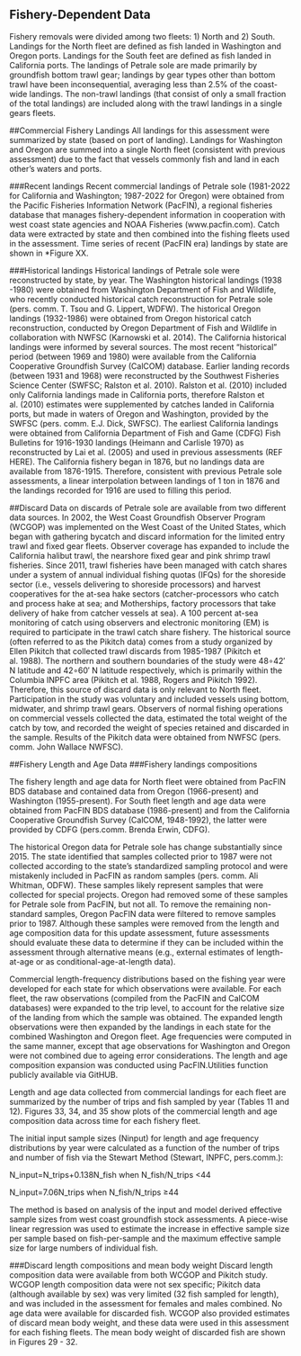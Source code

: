 ## Fishery-Dependent Data
Fishery removals were divided among two fleets: 1) North and 2) South. Landings for the North fleet are defined as fish landed in Washington and Oregon ports. Landings for the South feet are defined as fish landed in California ports. The landings of Petrale sole are made primarily by groundfish bottom trawl gear; landings by gear types other than bottom trawl have been inconsequential, averaging less than 2.5% of the coast-wide landings. The non-trawl landings (that consist of only a small fraction of the total landings) are included along with the trawl landings in a single gears fleets.

##Commercial Fishery Landings
All landings for this assessment were summarized by state (based on port of landing). Landings for Washington and Oregon are summed into a single North fleet (consistent with previous assessment) due to the fact that vessels commonly fish and land in each other's waters and ports.

###Recent landings
Recent commercial landings of Petrale sole (1981-2022 for California and Washington; 1987-2022 for Oregon) were obtained from the Pacific Fisheries Information Network (PacFIN), a regional fisheries database that manages fishery-dependent information in cooperation with west coast state agencies and NOAA Fisheries (www.pacfin.com). Catch data were extracted by state and then combined into the fishing fleets used in the assessment. Time series of recent (PacFIN era) landings by state are shown in *Figure XX. 

###Historical landings
Historical landings of Petrale sole were reconstructed by state, by year. The Washington historical landings (1938 -1980) were obtained from Washington Department of Fish and Wildlife, who recently conducted historical catch reconstruction for Petrale sole (pers. comm. T. Tsou and G. Lippert, WDFW). The historical Oregon landings (1932-1986) were obtained from Oregon historical catch reconstruction, conducted by Oregon Department of Fish and Wildlife in collaboration with NWFSC (Karnowski et al. 2014). The California historical landings were informed by several sources. The most recent “historical” period (between 1969 and 1980) were available from the California Cooperative Groundfish Survey (CalCOM) database. Earlier landing records (between 1931 and 1968) were reconstructed by the Southwest Fisheries Science Center (SWFSC; Ralston et al. 2010). Ralston et al. (2010) included only California landings made in California ports, therefore Ralston et al. (2010) estimates were supplemented by catches landed in California ports, but made in waters of Oregon and Washington, provided by the SWFSC (pers. comm. E.J. Dick, SWFSC). The earliest California landings were obtained from California Department of Fish and Game (CDFG) Fish Bulletins for 1916-1930 landings (Heimann and Carlisle 1970) as reconstructed by Lai et al. (2005) and used in previous assessments (REF HERE). The California fishery began in 1876, but no landings data are available from 1876-1915. Therefore, consistent with previous Petrale sole assessments, a linear interpolation between landings of 1 ton in 1876 and the landings recorded for 1916 are used to filling this period.

##Discard
Data on discards of Petrale sole are available from two different data sources. In 2002, the West Coast Groundfish Observer Program (WCGOP) was implemented on the West Coast of the United States, which began with gathering bycatch and discard information for the limited entry trawl and fixed gear fleets. Observer coverage has expanded to include the California halibut trawl, the nearshore fixed gear and pink shrimp trawl fisheries. Since 2011, trawl fisheries have been managed with catch shares under a system of annual individual fishing quotas (IFQs) for the shoreside sector (i.e., vessels delivering to shoreside processors) and harvest cooperatives for the at-sea hake sectors (catcher-processors who catch and process hake at sea; and Motherships, factory processors that take delivery of hake from catcher vessels at sea). A 100 percent at-sea monitoring of catch using observers and electronic monitoring (EM) is required to participate in the trawl catch share fishery.
The historical source (often referred to as the Pikitch data) comes from a study organized by Ellen Pikitch that collected trawl discards from 1985-1987 (Pikitch et al. 1988). The northern and southern boundaries of the study were 48∘42′ N latitude and 42∘60′ N latitude respectively, which is primarily within the Columbia INPFC area (Pikitch et al. 1988, Rogers and Pikitch 1992). Therefore, this source of discard data is only relevant to North fleet. Participation in the study was voluntary and included vessels using bottom, midwater, and shrimp trawl gears. Observers of normal fishing operations on commercial vessels collected the data, estimated the total weight of the catch by tow, and recorded the weight of species retained and discarded in the sample. Results of the Pikitch data were obtained from NWFSC (pers. comm. John Wallace NWFSC). 

##Fishery Length and Age Data
###Fishery landings compositions

The fishery length and age data for North fleet were obtained from PacFIN BDS database and contained data from Oregon (1966-present) and Washington (1955-present). For South fleet length and age data were obtained from PacFIN BDS database (1986-present) and from the California Cooperative Groundfish Survey (CalCOM, 1948-1992), the latter were provided by CDFG (pers.comm. Brenda Erwin, CDFG).

The historical Oregon data for Petrale sole has change substantially since 2015. The state identified that samples collected prior to 1987 were not collected according to the state's standardized sampling protocol and were mistakenly included in PacFIN as random samples
(pers. comm. Ali Whitman, ODFW). These samples likely represent samples that were collected for special projects. Oregon had removed some of these samples for Petrale sole from PacFIN, but not all. To remove the remaining non-standard samples, Oregon PacFIN data were filtered to remove samples prior to 1987. Although these samples were removed from the length and age composition data for this update assessment, future assessments should evaluate these data to determine if they can be included within the assessment through alternative means (e.g., external estimates of length-at-age or as conditional-age-at-length data).

Commercial length-frequency distributions based on the fishing year were developed for each state for which observations were available. For each fleet, the raw observations (compiled from the PacFIN and CalCOM databases) were expanded to the trip level, to account for the relative size of the landing from which the sample was obtained. The expanded length observations were then expanded by the landings in each state for the combined Washington and Oregon fleet. Age frequencies were computed in the same manner, except that age observations for Washington and Oregon were not combined due to ageing error considerations. The length and age composition expansion was conducted using PacFIN.Utilities function publicly available via GitHUB.

Length and age data collected from commercial landings for each fleet are summarized by the number of trips and fish sampled by year (Tables 11 and 12). Figures 33, 34, and 35 show plots of the commercial length and age composition data across time for each fishery fleet.

The initial input sample sizes (Ninput) for length and age frequency distributions by year were calculated as a function of the number of trips and number of fish via the Stewart Method
(Stewart, INPFC, pers.comm.): 

N_input=N_trips+0.138N_fish		when	N_fish/N_trips <44

N_input=7.06N_trips				when	N_fish/N_trips ≥44

The method is based on analysis of the input and model derived effective sample sizes from west coast groundfish stock assessments. A piece-wise linear regression was used to estimate the increase in effective sample size per sample based on fish-per-sample and the maximum effective sample size for large numbers of individual fish.

###Discard length compositions and mean body weight
Discard length composition data were available from both WCGOP and Pikitch study. WCGOP length composition data were not sex specific; Pikitch data (although available by sex) was very limited (32 fish sampled for length), and was included in the assessment for females and males combined. No age data were available for discarded fish.
WCGOP also provided estimates of discard mean body weight, and these data were used in this assessment for each fishing fleets. The mean body weight of discarded fish are shown in Figures 29 - 32. 


